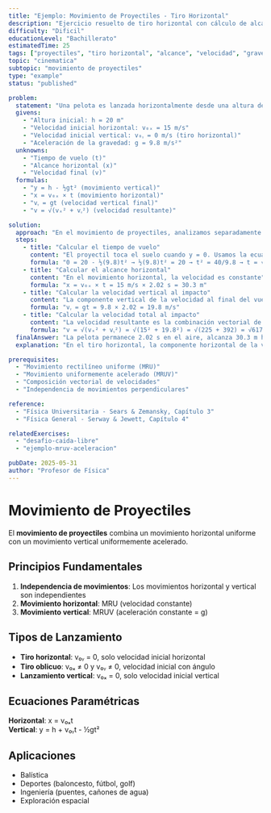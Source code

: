 ```yaml
---
title: "Ejemplo: Movimiento de Proyectiles - Tiro Horizontal"
description: "Ejercicio resuelto de tiro horizontal con cálculo de alcance y velocidad final"
difficulty: "Dificil"
educationLevel: "Bachillerato"
estimatedTime: 25
tags: ["proyectiles", "tiro horizontal", "alcance", "velocidad", "gravedad"]
topic: "cinematica"
subtopic: "movimiento de proyectiles"
type: "example"
status: "published"

problem:
  statement: "Una pelota es lanzada horizontalmente desde una altura de 20 m con una velocidad inicial de 15 m/s. ¿Cuánto tiempo permanece en el aire? ¿Cuál es el alcance horizontal? ¿Con qué velocidad impacta el suelo?"
  givens:
    - "Altura inicial: h = 20 m"
    - "Velocidad inicial horizontal: v₀ₓ = 15 m/s"
    - "Velocidad inicial vertical: v₀ᵧ = 0 m/s (tiro horizontal)"
    - "Aceleración de la gravedad: g = 9.8 m/s²"
  unknowns:
    - "Tiempo de vuelo (t)"
    - "Alcance horizontal (x)"
    - "Velocidad final (v)"
  formulas:
    - "y = h - ½gt² (movimiento vertical)"
    - "x = v₀ₓ × t (movimiento horizontal)"
    - "vᵧ = gt (velocidad vertical final)"
    - "v = √(vₓ² + vᵧ²) (velocidad resultante)"

solution:
  approach: "En el movimiento de proyectiles, analizamos separadamente el movimiento horizontal (MRU) y vertical (MRUV). El tiempo de vuelo se determina por el movimiento vertical, y el alcance por el horizontal."
  steps:
    - title: "Calcular el tiempo de vuelo"
      content: "El proyectil toca el suelo cuando y = 0. Usamos la ecuación vertical:"
      formula: "0 = 20 - ½(9.8)t² → ½(9.8)t² = 20 → t² = 40/9.8 → t = √(4.08) = 2.02 s"
    - title: "Calcular el alcance horizontal"
      content: "En el movimiento horizontal, la velocidad es constante"
      formula: "x = v₀ₓ × t = 15 m/s × 2.02 s = 30.3 m"
    - title: "Calcular la velocidad vertical al impacto"
      content: "La componente vertical de la velocidad al final del vuelo"
      formula: "vᵧ = gt = 9.8 × 2.02 = 19.8 m/s"
    - title: "Calcular la velocidad total al impacto"
      content: "La velocidad resultante es la combinación vectorial de las componentes horizontal y vertical"
      formula: "v = √(vₓ² + vᵧ²) = √(15² + 19.8²) = √(225 + 392) = √617 = 24.8 m/s"
  finalAnswer: "La pelota permanece 2.02 s en el aire, alcanza 30.3 m horizontalmente, e impacta con una velocidad de 24.8 m/s"
  explanation: "En el tiro horizontal, la componente horizontal de la velocidad permanece constante (no hay aceleración horizontal), mientras que la componente vertical parte de cero y aumenta debido a la gravedad. El tiempo de vuelo depende únicamente de la altura inicial."

prerequisites:
  - "Movimiento rectilíneo uniforme (MRU)"
  - "Movimiento uniformemente acelerado (MRUV)"
  - "Composición vectorial de velocidades"
  - "Independencia de movimientos perpendiculares"

reference:
  - "Física Universitaria - Sears & Zemansky, Capítulo 3"
  - "Física General - Serway & Jewett, Capítulo 4"

relatedExercises:
  - "desafio-caida-libre"
  - "ejemplo-mruv-aceleracion"

pubDate: 2025-05-31
author: "Profesor de Física"
---
```


# Movimiento de Proyectiles

El **movimiento de proyectiles** combina un movimiento horizontal uniforme con un movimiento vertical uniformemente acelerado.

## Principios Fundamentales

1. **Independencia de movimientos**: Los movimientos horizontal y vertical son independientes
2. **Movimiento horizontal**: MRU (velocidad constante)
3. **Movimiento vertical**: MRUV (aceleración constante = g)

## Tipos de Lanzamiento

- **Tiro horizontal**: v₀ᵧ = 0, solo velocidad inicial horizontal
- **Tiro oblicuo**: v₀ₓ ≠ 0 y v₀ᵧ ≠ 0, velocidad inicial con ángulo
- **Lanzamiento vertical**: v₀ₓ = 0, solo velocidad inicial vertical

## Ecuaciones Paramétricas

**Horizontal**: x = v₀ₓt  
**Vertical**: y = h + v₀ᵧt - ½gt²

## Aplicaciones

- Balística
- Deportes (baloncesto, fútbol, golf)
- Ingeniería (puentes, cañones de agua)
- Exploración espacial
